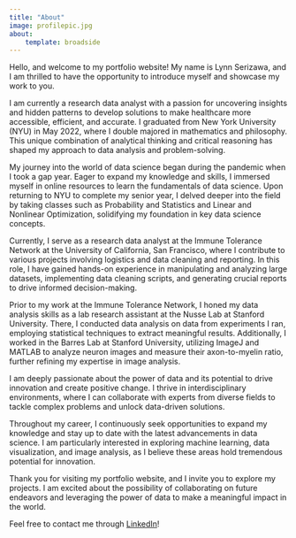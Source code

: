 ---
title: "About"
image: profilepic.jpg
about:
    template: broadside
---

Hello, and welcome to my portfolio website! My name is Lynn Serizawa, and I am thrilled to have the opportunity to introduce myself and showcase my work to you.

I am currently a research data analyst with a passion for uncovering insights and hidden patterns to develop solutions to make healthcare more accessible, efficient, and accurate. I graduated from New York University (NYU) in May 2022, where I double majored in mathematics and philosophy. This unique combination of analytical thinking and critical reasoning has shaped my approach to data analysis and problem-solving.

My journey into the world of data science began during the pandemic when I took a gap year. Eager to expand my knowledge and skills, I immersed myself in online resources to learn the fundamentals of data science. Upon returning to NYU to complete my senior year, I delved deeper into the field by taking classes such as Probability and Statistics and Linear and Nonlinear Optimization, solidifying my foundation in key data science concepts.

Currently, I serve as a research data analyst at the Immune Tolerance Network at the University of California, San Francisco, where I contribute to various projects involving logistics and data cleaning and reporting. In this role, I have gained hands-on experience in manipulating and analyzing large datasets, implementing data cleaning scripts, and generating crucial reports to drive informed decision-making.

Prior to my work at the Immune Tolerance Network, I honed my data analysis skills as a lab research assistant at the Nusse Lab at Stanford University. There, I conducted data analysis on data from experiments I ran, employing statistical techniques to extract meaningful results. Additionally, I worked in the Barres Lab at Stanford University, utilizing ImageJ and MATLAB to analyze neuron images and measure their axon-to-myelin ratio, further refining my expertise in image analysis.

I am deeply passionate about the power of data and its potential to drive innovation and create positive change. I thrive in interdisciplinary environments, where I can collaborate with experts from diverse fields to tackle complex problems and unlock data-driven solutions.

Throughout my career, I continuously seek opportunities to expand my knowledge and stay up to date with the latest advancements in data science. I am particularly interested in exploring machine learning, data visualization, and image analysis, as I believe these areas hold tremendous potential for innovation.

Thank you for visiting my portfolio website, and I invite you to explore my projects. I am excited about the possibility of collaborating on future endeavors and leveraging the power of data to make a meaningful impact in the world.

Feel free to contact me through [LinkedIn](https://www.linkedin.com/in/lynn-serizawa/)!
